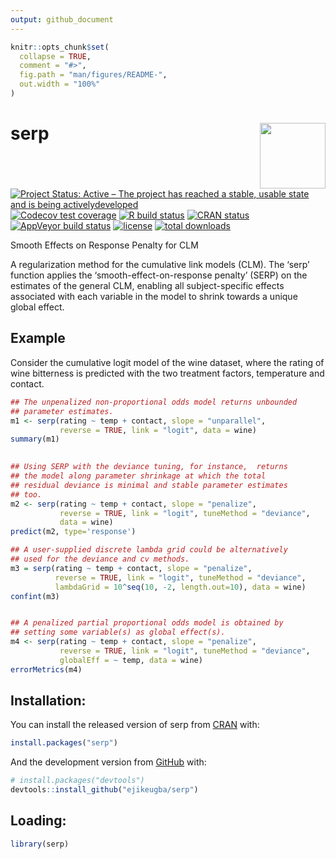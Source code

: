 ```yaml
---
output: github_document
---
```


<!-- README.md is generated from README.Rmd. Please edit that file -->

```r
knitr::opts_chunk$set(
  collapse = TRUE,
  comment = "#>",
  fig.path = "man/figures/README-",
  out.width = "100%"
)
```


# serp <img src='man/figures/hex_logo.png' align="right" height="105" />

<!-- badges: start -->

[![Project Status: Active – The project has reached a stable, usable state and is being activelydeveloped](https://www.repostatus.org/badges/latest/active.svg)](https://www.repostatus.org/#active)
[![Codecov test coverage](https://codecov.io/gh/ejikeugba/serp/branch/master/graph/badge.svg)](https://codecov.io/gh/ejikeugba/serp?branch=master)
[![R build status](https://github.com/ejikeugba/serp/workflows/R-CMD-check/badge.svg)](https://github.com/ejikeugba/serp/actions)
[![CRAN status](https://www.r-pkg.org/badges/version/serp )](https://CRAN.R-project.org/package=serp)
[![AppVeyor build status](https://ci.appveyor.com/api/projects/status/github/ejikeugba/serp?branch=master&svg=true)](https://ci.appveyor.com/project/ejikeugba/serp)
[![license](https://img.shields.io/badge/license-GPL--2-blue.svg)](https://www.gnu.org/licenses/gpl-2.0.en.html)
[![total downloads](http://cranlogs.r-pkg.org/badges/grand-total/serp)](http://cranlogs.r-pkg.org/badges/grand-total)

<!-- badges: end -->


Smooth Effects on Response Penalty for CLM

A regularization method for the cumulative link models (CLM). The 'serp' function applies the 'smooth-effect-on-response penalty' (SERP) on the estimates of the general CLM, enabling all subject-specific effects associated with each variable in the model to shrink towards a unique global effect.

## Example
Consider the cumulative logit model of the wine dataset, where the rating of wine bitterness is predicted with the two treatment factors, temperature and contact. 

```R
## The unpenalized non-proportional odds model returns unbounded
## parameter estimates.
m1 <- serp(rating ~ temp + contact, slope = "unparallel",
           reverse = TRUE, link = "logit", data = wine)
summary(m1)
 

## Using SERP with the deviance tuning, for instance,  returns 
## the model along parameter shrinkage at which the total 
## residual deviance is minimal and stable parameter estimates 
## too.
m2 <- serp(rating ~ temp + contact, slope = "penalize",
           reverse = TRUE, link = "logit", tuneMethod = "deviance",
           data = wine)
predict(m2, type='response')

## A user-supplied discrete lambda grid could be alternatively
## used for the deviance and cv methods.
m3 = serp(rating ~ temp + contact, slope = "penalize",
          reverse = TRUE, link = "logit", tuneMethod = "deviance",
          lambdaGrid = 10^seq(10, -2, length.out=10), data = wine)
confint(m3)


## A penalized partial proportional odds model is obtained by
## setting some variable(s) as global effect(s).
m4 <- serp(rating ~ temp + contact, slope = "penalize",
           reverse = TRUE, link = "logit", tuneMethod = "deviance",
           globalEff = ~ temp, data = wine)
errorMetrics(m4)
```

## Installation:
You can install the released version of serp  from [CRAN](https://cran.r-project.org/package=serp) with:

``` r
install.packages("serp")
```

And the development version from [GitHub](https://github.com/ejikeugba/serp) with:

``` r
# install.packages("devtools")
devtools::install_github("ejikeugba/serp")
```


## Loading:
```r
library(serp)
```

